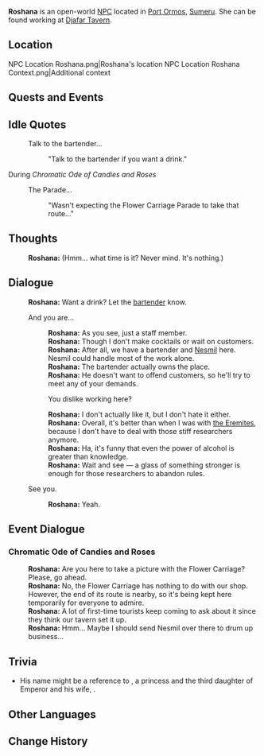 {{Meta
|missing_NPC_profile  = yes
}}
{{Character Infobox
|type             = Open-World NPC
|image            = NPC Roshana.png
|region           = Sumeru
|location         = Sumeru
|affiliation      = Djafar Tavern
|affiliation2     = The Eremites
|affiliationNote2 = formerly
|title            = Tavern Hostess
|ancestry         = <!-- Clan/family -->
|father           = 
|mother           = 
|spouse           = 
|sibling          = 
|child            = 
|relative         = 
|voiceEN          = 
|voiceCN          = 
|voiceJP          = 
|dialoguereward   = 
}}
'''Roshana''' is an open-world [[NPC]] located in [[Port Ormos]], [[Sumeru]]. She can be found working at [[Djafar Tavern]].

==Location==
<gallery>
NPC Location Roshana.png|Roshana's location
NPC Location Roshana Context.png|Additional context
</gallery>
<!--
==Profile==
''(To be added.)''

===Appearance===
''(To be added.)''
-->
==Quests and Events==
{{Quests and Events}}

==Idle Quotes==
{{Dialogue Start}}
:{{DIcon|Idle}} Talk to the bartender...
::{{A|VO Roshana 01.ogg}} "Talk to the bartender if you want a drink."
{{Dialogue End}}

;During ''Chromatic Ode of Candies and Roses''
{{Dialogue Start}}
:{{DIcon|Idle}} The Parade...
::{{A|VO Roshana Chromatic Ode of Candies and Roses 01.ogg}} "Wasn't expecting the Flower Carriage Parade to take that route..."
{{Dialogue End}}

==Thoughts==
{{All Schemes to Know Explanation|name=Roshana}}
{{Dialogue Start}}
:{{A|VO Roshana All Schemes to Know 01.ogg}} '''Roshana:''' (Hmm... what time is it? Never mind. It's nothing.)
{{Dialogue End}}

==Dialogue==
{{Dialogue Start}}
:'''Roshana:''' Want a drink? Let the [[Eymen|bartender]] know.
:{{DIcon}} And you are...
::'''Roshana:''' As you see, just a staff member.
::'''Roshana:''' Though I don't make cocktails or wait on customers.
::'''Roshana:''' After all, we have a bartender and [[Nesmil]] here. Nesmil could handle most of the work alone.
::'''Roshana:''' The bartender actually owns the place.
::'''Roshana:''' He doesn't want to offend customers, so he'll try to meet any of your demands.
::{{DIcon}} You dislike working here?
::'''Roshana:''' I don't actually like it, but I don't hate it either.
::'''Roshana:''' Overall, it's better than when I was with [[the Eremites]], because I don't have to deal with those stiff researchers anymore.
::'''Roshana:''' Ha, it's funny that even the power of alcohol is greater than knowledge.
::'''Roshana:''' Wait and see &mdash; a glass of something stronger is enough for those researchers to abandon rules.
:{{DIcon}} See you.
::'''Roshana:''' Yeah.
{{Dialogue End}}

==Event Dialogue==
===Chromatic Ode of Candies and Roses===
{{Dialogue Start}}
:'''Roshana:''' Are you here to take a picture with the Flower Carriage? Please, go ahead.
:'''Roshana:''' No, the Flower Carriage has nothing to do with our shop. However, the end of its route is nearby, so it's being kept here temporarily for everyone to admire.
:'''Roshana:''' A lot of first-time tourists keep coming to ask about it since they think our tavern set it up.
:'''Roshana:''' Hmm... Maybe I should send Nesmil over there to drum up business...
{{Dialogue End}}

==Trivia==
*His name might be a reference to {{w|Roshanara Begum}}, a {{w|Mughal Empire|Mughal}} princess and the third daughter of Emperor {{w|Shah Jahan}} and his wife, {{w|Mumtaz Mahal}}.

==Other Languages==
{{Other Languages
|default_hidden = 1
|en      = Roshana
|zhs     = 罗莎娜
|zhs_rm  = Luóshānà
|zht     = 羅莎娜
|zht_rm  = Luóshānà
|ja      = ロシャナ
|ja_rm   = Roshana
|ko      = 로샤나
|es      = Roshana
|fr      = Roshana
|ru      = Рошана
|th      = Roshana
|vi      = Roshana
|de      = Roshana
|id      = Roshana
|pt      = Roshana
|tr      = Roshana
|it      = Roshana
}}

==Change History==
{{Change History|3.0}}
<!--
==References==
{{Reflist}}
-->